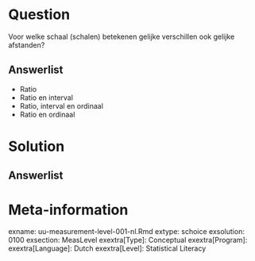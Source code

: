 Question
========
  
Voor welke schaal (schalen) betekenen gelijke verschillen ook gelijke afstanden? 

  
Answerlist
----------
* Ratio
* Ratio en interval
* Ratio, interval en ordinaal
* Ratio en ordinaal

Solution
========
  

Answerlist
----------



Meta-information
================
exname: uu-measurement-level-001-nl.Rmd
extype: schoice
exsolution: 0100
exsection: MeasLevel
exextra[Type]: Conceptual
exextra[Program]: 
exextra[Language]: Dutch
exextra[Level]: Statistical Literacy
